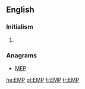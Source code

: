 {{also|emp|Emp.}}
==English==
{{wikipedia|Electromagnetic pulse}}
===Initialism===
{{rfc-header|Initialism}}
{{en-initialism}}

# {{initialism of|electromagnetic pulse|ElectroMagnetic Pulse|lang=en}}  {{gloss|It is caused by [[Compton]] recoil of highly excited [[electron]]s.}}

===Anagrams===
* [[MEP#English|MEP]]

[[he:EMP]]
[[pt:EMP]]
[[fi:EMP]]
[[tr:EMP]]
